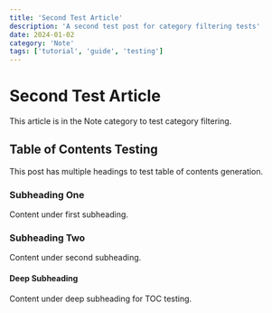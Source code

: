 ```yaml
---
title: 'Second Test Article'
description: 'A second test post for category filtering tests'
date: 2024-01-02
category: 'Note'
tags: ['tutorial', 'guide', 'testing']
---
```


# Second Test Article

This article is in the Note category to test category filtering.

## Table of Contents Testing

This post has multiple headings to test table of contents generation.

### Subheading One
Content under first subheading.

### Subheading Two  
Content under second subheading.

#### Deep Subheading
Content under deep subheading for TOC testing.
